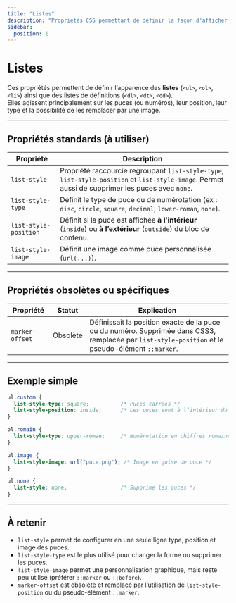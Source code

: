 ```yaml
---
title: "Listes"
description: "Propriétés CSS permettant de définir la façon d'afficher les éléments de type <ul>, <ol>, <li> ainsi que les listes de définitions (<dl>, <dt>, <dd>)."
sidebar:
  position: 1
---
```


# Listes

Ces propriétés permettent de définir l’apparence des **listes** (`<ul>`, `<ol>`, `<li>`) ainsi que des listes de définitions (`<dl>`, `<dt>`, `<dd>`).  
Elles agissent principalement sur les puces (ou numéros), leur position, leur type et la possibilité de les remplacer par une image.

---

## Propriétés standards (à utiliser)

| Propriété | Description |
| --- | --- |
| `list-style` | Propriété raccourcie regroupant `list-style-type`, `list-style-position` et `list-style-image`. Permet aussi de supprimer les puces avec `none`. |
| `list-style-type` | Définit le type de puce ou de numérotation (ex : `disc`, `circle`, `square`, `decimal`, `lower-roman`, `none`). |
| `list-style-position` | Définit si la puce est affichée **à l’intérieur** (`inside`) ou **à l’extérieur** (`outside`) du bloc de contenu. |
| `list-style-image` | Définit une image comme puce personnalisée (`url(...)`). |

---

## Propriétés obsolètes ou spécifiques

| Propriété | Statut | Explication |
| --- | --- | --- |
| `marker-offset` | Obsolète | Définissait la position exacte de la puce ou du numéro. Supprimée dans CSS3, remplacée par `list-style-position` et le pseudo-élément `::marker`. |

---

## Exemple simple

```css
ul.custom {
  list-style-type: square;          /* Puces carrées */
  list-style-position: inside;      /* Les puces sont à l’intérieur du texte */
}

ol.romain {
  list-style-type: upper-roman;     /* Numérotation en chiffres romains */
}

ul.image {
  list-style-image: url("puce.png"); /* Image en guise de puce */
}

ul.none {
  list-style: none;                 /* Supprime les puces */
}
```
--- 

## À retenir

- `list-style` permet de configurer en une seule ligne type, position et image des puces.  
- `list-style-type` est le plus utilisé pour changer la forme ou supprimer les puces.  
- `list-style-image` permet une personnalisation graphique, mais reste peu utilisé (préférer `::marker` ou `::before`).  
- `marker-offset` est obsolète et remplacé par l’utilisation de `list-style-position` ou du pseudo-élément `::marker`.  
